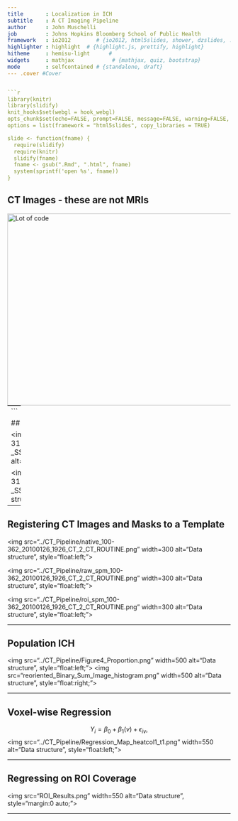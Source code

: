 ```yaml
---
title       : Localization in ICH 
subtitle    : A CT Imaging Pipeline
author      : John Muschelli 
job         : Johns Hopkins Bloomberg School of Public Health
framework   : io2012        # {io2012, html5slides, shower, dzslides, ...}
highlighter : highlight  # {highlight.js, prettify, highlight}
hitheme     : hemisu-light      # 
widgets     : mathjax            # {mathjax, quiz, bootstrap}
mode        : selfcontained # {standalone, draft}
--- .cover #Cover


```r
library(knitr)
library(slidify)
knit_hooks$set(webgl = hook_webgl) 
opts_chunk$set(echo=FALSE, prompt=FALSE, message=FALSE, warning=FALSE, comment="", results='hide')
options = list(framework = "html5slides", copy_libraries = TRUE)

slide <- function(fname) {
  require(slidify)
  require(knitr)
  slidify(fname)
  fname <- gsub(".Rmd", ".html", fname)
  system(sprintf('open %s', fname))
}
```


## CT Images - these are not MRIs


<img src="Gantry_Corrected.png" style="width:1000px; height:432px; float:right;" alt="Lot of code" >

---
```



## CT Brain Extraction!

<img src="../CT_Pipeline/100-318_20070723_0957_CT_3_CT_Head-_SS_Mask_0.01.png" width=400 alt="Data structure", style="float:left;">

<img src="../CT_Pipeline/100-318_20070723_0957_CT_3_CT_Head-_SS_0.01.png" width=400 alt="Data structure", style="float:left;">

---


## Registering CT Images and Masks to a Template

<img src="../CT_Pipeline/native_100-362_20100126_1926_CT_2_CT_ROUTINE.png" width=300 alt="Data structure", style="float:left;">

<img src="../CT_Pipeline/raw_spm_100-362_20100126_1926_CT_2_CT_ROUTINE.png" width=300 alt="Data structure", style="float:left;">

<img src="../CT_Pipeline/roi_spm_100-362_20100126_1926_CT_2_CT_ROUTINE.png" width=300 alt="Data structure", style="float:left;">

---


## Population ICH

<img src="../CT_Pipeline/Figure4_Proportion.png" width=500 alt="Data structure", style="float:left;">
<img src="reoriented_Binary_Sum_Image_histogram.png" width=500 alt="Data structure", style="float:right;">

---



## Voxel-wise Regression

$$
Y_i = \beta_0+\beta_1(v) + \epsilon_{iv}, 
$$
<img src="../CT_Pipeline/Regression_Map_heatcol1_t1.png" width=550 alt="Data structure", style="float:left;">

---

## Regressing on ROI Coverage

<img src="ROI_Results.png" width=550 alt="Data structure", style="margin:0 auto;">

---



